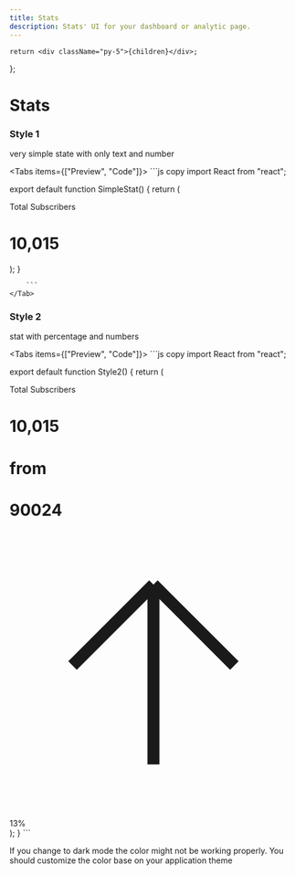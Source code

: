 ```yaml
---
title: Stats
description: Stats' UI for your dashboard or analytic page.
---
```




	return <div className="py-5">{children}</div>;
};

# Stats

### Style 1

very simple state with only text and number

<Tabs items={["Preview", "Code"]}>
	<Tab>
		<Container>
			<Simple />
		</Container>
	</Tab>
	<Tab>
        ```js copy 
        import React from "react";

export default function SimpleStat() {
	return (
		<div className=" w-full sm:w-96 bg-white shadow-sm border p-3 rounded-md">
			<span className="text-gray-500 text-sm">Total Subscribers</span>
			<h1 className="text-4xl font-black text-black">10,015</h1>
		</div>
	);
}

        ```
    </Tab>

</Tabs>

### Style 2

stat with percentage and numbers

<Tabs items={["Preview", "Code"]}>
	<Tab>
		<Container>
			<Style2 />
		</Container>
	</Tab>
	<Tab>
        ```js copy
        import React from "react";

export default function Style2() {
	return (
		<div className=" w-full sm:w-96 bg-white shadow-sm border p-3 rounded-md flex items-end justify-between">
			<div>
				<span className="text-gray-500 text-sm">Total Subscribers</span>
				<div className="flex items-end gap-2 mt-3">
					<h1 className="text-3xl font-black text-blue-500">
						10,015
					</h1>
					<h1 className="text-gray-500 text-sm">from</h1>
					<h1 className="text-gray-500 text-sm">90024</h1>
				</div>
			</div>
			<div className="flex bg-green-200 px-2 py-1 rounded-full text-sm items-center text-gray-600">
				<svg
					xmlns="http://www.w3.org/2000/svg"
					fill="none"
					viewBox="0 0 24 24"
					strokeWidth={1.5}
					stroke="currentColor"
					className="w-4 h-4"
				>
					<path
						strokeLinecap="round"
						strokeLinejoin="round"
						d="M12 19.5v-15m0 0l-6.75 6.75M12 4.5l6.75 6.75"
					/>
				</svg>
				13%
			</div>
		</div>
	);
}
        ```
    </Tab>

</Tabs>

<Callout type="info" emoji="📖">
	If you change to dark mode the color might not be working properly. You
	should customize the color base on your application theme
</Callout>
